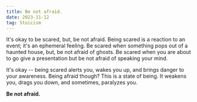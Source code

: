 ```yaml
---
title: Be not afraid.
date: 2023-11-12
tag: Stoicism
---
```


It's okay to be scared, but, be not afraid. Being scared is a reaction to an event; it's an ephemeral feeling. 
Be scared when something pops out of a haunted house, but, be not afraid of ghosts. Be scared when you are 
about to go give a presentation but be not afraid of speaking your mind. 

It's okay -- being scared alerts you, wakes you up, and brings danger to your awareness. Being afraid though? 
This is a state of being. It weakens you, drags you down, and sometimes, paralyzes you. 

**Be not afraid.**
